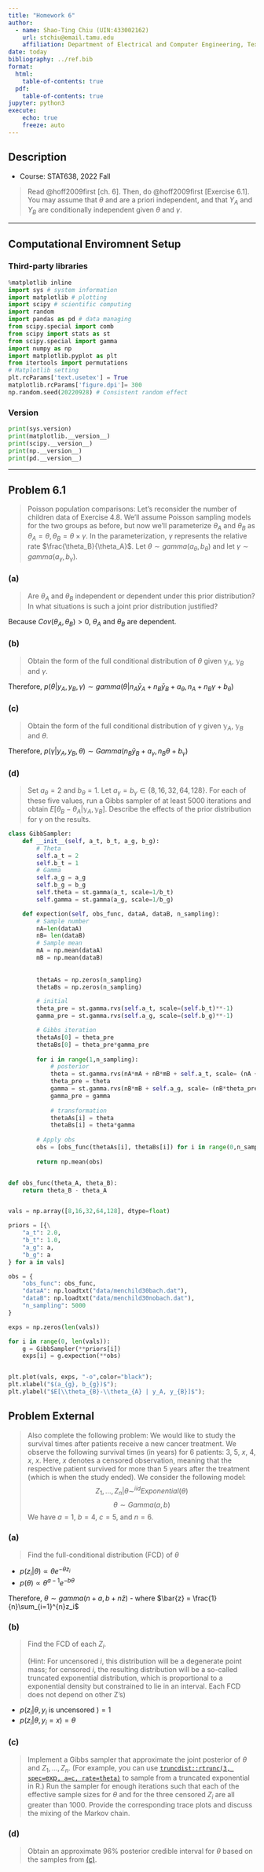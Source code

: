 ```yaml
---
title: "Homework 6"
author: 
  - name: Shao-Ting Chiu (UIN:433002162)
    url: stchiu@email.tamu.edu
    affiliation: Department of Electrical and Computer Engineering, Texas A\&M University
date: today
bibliography: ../ref.bib
format:
  html:
    table-of-contents: true
  pdf:
    table-of-contents: true
jupyter: python3  
execute: 
    echo: true
    freeze: auto
---
```


## Description

- Course: STAT638, 2022 Fall

> Read @hoff2009first [ch. 6].
> Then, do @hoff2009first [Exercise 6.1]. You may assume that $\theta$ and \gamma are a priori independent, and that $Y_A$ and $Y_B$ are conditionally independent given $\theta$ and $\gamma$.

---

## Computational Enviromnent Setup

### Third-party libraries
``` python
%matplotlib inline
import sys # system information
import matplotlib # plotting
import scipy # scientific computing
import random 
import pandas as pd # data managing
from scipy.special import comb
from scipy import stats as st
from scipy.special import gamma
import numpy as np
import matplotlib.pyplot as plt
from itertools import permutations 
# Matplotlib setting
plt.rcParams['text.usetex'] = True
matplotlib.rcParams['figure.dpi']= 300
np.random.seed(20220928) # Consistent random effect
```

### Version
``` python
print(sys.version)
print(matplotlib.__version__)
print(scipy.__version__)
print(np.__version__)
print(pd.__version__)
```

---


## Problem 6.1

> Poisson population comparisons: Let's reconsider the number of children data of Exercise 4.8. We'll assume Poisson sampling models for the two groups as before, but now we'll parameterize $\theta_A$ and $\theta_B$ as $\theta_A = \theta, \theta_B = \theta\times \gamma$. In the parameterization, $\gamma$ represents the relative rate $\frac{\theta_B}{\theta_A}$. Let $\theta\sim gamma(a_\theta, b_\theta)$ and let $\gamma\sim gamma(a_\gamma, b_\gamma)$.

### (a)
> Are $\theta_A$ and $\theta_B$ independent or dependent under this prior distribution? In what situations is such a joint prior distribution justified?

\begin{align}
    Cov(\theta_A, \theta_B)%
    &= E[\theta_A\theta_B] - E[\theta_A]E[\theta_B]\\
    &= E[\theta \theta\gamma] - E[\theta]E[\theta\gamma]\\ 
    &= E[\theta^2 \gamma] - E[\theta]E[\theta\gamma]\\ 
    &= E[\theta^2]E[\gamma] - E[\theta]^2 E[\gamma]\\ 
    &= E[\gamma](E[\theta^2] - E[\theta]^2)\\ 
    &= E[\gamma]Var[\theta]\\ 
    &= \frac{a_{\gamma}}{b_{\gamma}}\frac{a_{\theta}}{b_{\theta}^2}\\ 
    &\neq 0
\end{align}

Because $Cov(\theta_A, \theta_B) > 0$, $\theta_A$ and $\theta_B$ are dependent.

### (b)
> Obtain the form of the full conditional distribution of $\theta$ given $\mathbb{y}_A$, $\mathbb{y}_B$ and $\gamma$.

\begin{align}
    p(\theta|y_A, y_B, \gamma)%
    &= \frac{p(y_A, y_B | \theta, \gamma) p(\theta|\gamma)}{p(y_A, y_B |\gamma)}\\ 
    &= \frac{p(y_A|\theta,\gamma)p(y_B|\theta,\gamma)p(\theta|\gamma)}{p(y_A|\gamma)p(y_B|\gamma)}\\ 
    &= \frac{p(y_A|\theta)p(y_B|\theta,\gamma)p(\theta)}{p(y_A)p(y_B|\gamma)}\\ 
    &\propto p(y_A|\theta) p(y_B |\theta,\gamma)p(\theta)\\ 
    &=  \prod_{i=1}^{n_A} poisson(y_{Ai};\theta)\times \prod_{i=1}^{n_B} poisson(y_{Bi};\theta\gamma) \times gamma(\theta; a_{\theta}, b_{\theta})\\ 
    &= \theta^{\sum_{i=1}^{n_A}y_{Ai}}e^{-n_A\theta} \times (\theta\gamma)^{\sum_{i=1}^{n_B}}e^{-n_B \theta\gamma} \times  \theta^{a_{\theta}-1}e^{-b_{\theta}\theta}\\ 
    &= \theta^{n_A\bar{y}_A}e^{-n_A \theta}\times (\theta\gamma)^{n_B\bar{y}_B}e^{-n_B\theta\gamma}\times \theta^{a_{\theta}-1}e^{-b_{\theta}\theta}\\ 
    &= \theta^{n_A\bar{y}_A}e^{-n_A \theta}\times (\theta)^{n_B\bar{y}_B}e^{-n_B\theta\gamma}\times \theta^{a_{\theta}-1}e^{-b_{\theta}\theta}\\ 
    &\propto \theta^{n_A\bar{y}_A + n_B\bar{y}_B + a_{\theta}-1}e^{-(n_A+n_B\gamma+b_{\theta})\theta}
\end{align}

Therefore, $p(\theta|y_A, y_B, \gamma) \sim gamma(\theta| n_A\bar{y}_A + n_B\bar{y}_B + a_\theta, n_A+ n_B\gamma + b_\theta)$

### (c)
> Obtain the form of the full conditional distribution of $\gamma$ given $\mathbb{y}_A$, $\mathbb{y}_{B}$ and $\theta$.

\begin{align}
    p(\gamma | y_A, y_B, \theta)%
    &= \frac{p(y_A, y_B | \gamma, \theta)p(\gamma|\theta)}{p(y_A, y_B|\theta)}\\ 
    &\propto p(y_A, y_B | \gamma, \theta)p(\gamma|\theta)\\ 
    &= p(y_A|\gamma,\theta)p(y_B|\gamma,\theta)p(\gamma)\\ 
    &= p(y_A|\theta)p(y_B|\gamma,\theta)p(\gamma)\\ 
    &= \prod_{i=1}^{n_A}p(y_{Ai}|\theta) \prod_{i=1}^{n_B}p(y_{Bi}|\gamma,\theta)p(\gamma)\\ 
    &= \theta^{s\bar{y}_A}e^{-n_A\theta}(\gamma\theta)^{n_B\bar{y}_B}e^{-n_B\gamma\theta}\gamma^{a_{\gamma}-1}e^{-b_{\gamma}\gamma}\\ 
    &\propto \gamma^{n_B\bar{y}_B + a_\gamma -1 } e^{-n_A\theta-n_B\gamma\theta-b_\gamma\gamma}\\ 
    &\propto \gamma^{n_B\bar{y}_B + a_\gamma -1 } e^{-(n_B\theta+b_\gamma)\gamma}
\end{align}

Therefore, $p(\gamma|y_A, y_B, \theta) \sim Gamma(n_B\bar{y}_B+a_\gamma, n_B\theta+b_\gamma)$ 


### (d)
> Set $a_{\theta} = 2$ and $b_{\theta} =1$. Let $a_{\gamma} = b_{\gamma} \in \{8,16,32,64,128\}$. For each of these five values, run a Gibbs sampler of at least $5000$ iterations and obtain $E[\theta_B - \theta_A| \mathbb{y}_A, \mathbb{y}_B]$. Describe the effects of the prior distribution for $\gamma$ on the results.



``` python
class GibbSampler:
    def __init__(self, a_t, b_t, a_g, b_g):
        # Theta
        self.a_t = 2
        self.b_t = 1
        # Gamma
        self.a_g = a_g
        self.b_g = b_g
        self.theta = st.gamma(a_t, scale=1/b_t)
        self.gamma = st.gamma(a_g, scale=1/b_g)

    def expection(self, obs_func, dataA, dataB, n_sampling):
        # Sample number
        nA=len(dataA)
        nB= len(dataB)
        # Sample mean
        mA = np.mean(dataA)
        mB = np.mean(dataB)
        
    
        thetaAs = np.zeros(n_sampling) 
        thetaBs = np.zeros(n_sampling)

        # initial
        theta_pre = st.gamma.rvs(self.a_t, scale=(self.b_t)**-1)
        gamma_pre = st.gamma.rvs(self.a_g, scale=(self.b_g)**-1)

        # Gibbs iteration
        thetaAs[0] = theta_pre
        thetaBs[0] = theta_pre*gamma_pre
        
        for i in range(1,n_sampling):
            # posterior
            theta = st.gamma.rvs(nA*mA + nB*mB + self.a_t, scale= (nA + nB*gamma_pre + self.b_t)**-1)
            theta_pre = theta
            gamma = st.gamma.rvs(nB*mB + self.a_g, scale= (nB*theta_pre + self.b_g)**-1)
            gamma_pre = gamma
    
            # transformation
            thetaAs[i] = theta
            thetaBs[i] = theta*gamma
        
        # Apply obs
        obs = [obs_func(thetaAs[i], thetaBs[i]) for i in range(0,n_sampling)]
        
        return np.mean(obs)


def obs_func(theta_A, theta_B):
    return theta_B - theta_A


vals = np.array([8,16,32,64,128], dtype=float)       

priors = [{\
    "a_t": 2.0,
    "b_t": 1.0,
    "a_g": a,
    "b_g": a
} for a in vals]

obs = {
    "obs_func": obs_func, 
    "dataA": np.loadtxt("data/menchild30bach.dat"), 
    "dataB": np.loadtxt("data/menchild30nobach.dat"), 
    "n_sampling": 5000
}

exps = np.zeros(len(vals))

for i in range(0, len(vals)):
    g = GibbSampler(**priors[i])
    exps[i] = g.expection(**obs)


plt.plot(vals, exps, "-o",color="black");
plt.xlabel("$(a_{g}, b_{g})$");
plt.ylabel("$E[\\theta_{B}-\\theta_{A} | y_A, y_{B}]$");
```

## Problem External

> Also complete the following problem: We would like to study the survival times after patients receive a new cancer treatment. We observe the following survival times (in years) for $6$ patients: $3$, $5$, $x$, $4$, $x$, $x$. Here, $x$ denotes a censored observation, meaning that the respective patient survived for more than $5$ years after the treatment (which is when the study ended). We consider the following model:
> \begin{equation} 
    Y_i = \begin{cases}
        Z_i, & Z_i \leq c\\ 
        \times, & Z_i > c
    \end{cases}, 
    i = 1, \dots, n
> \end{equation}
> $$Z_1, \dots, Z_n |\theta \sim^{iid} Exponential(\theta)$$
> $$\theta\sim Gamma(a,b)$$
> We have $a=1$, $b=4$, $c=5$, and $n=6$.

### (a)
> Find the full-conditional distribution (FCD) of $\theta$

\begin{align}
    p(\theta|y, z)%
    &\propto \underbrace{p(y|\theta, z)}_{=1}p(\theta|z)\\
    &= p(\theta|z)\\ 
    &= \frac{p(z|\theta)p(\theta)}{p(z)}\\ 
    &\propto p(z|\theta)p(\theta)\\ 
    &= \prod_{i=1}^{n=6} p(z_i|\theta)p(\theta)
\end{align}

- $p(z_i|\theta) \propto \theta e^{-\theta z_i}$
- $p(\theta) \propto \theta^{a-1}e^{-b\theta}$

\begin{align}
    p(\theta|y,z)% 
    &=  \left(\prod_{i=1}^{n=6} \theta e^{-\theta z_i}\right) \theta^{a-1}e^{-b\theta}\\ 
    &= \theta^n e^{-\theta n \bar{z}}\theta^{a-1}e^{-b\theta}\\ 
    &= \theta^{n+a-1}e^{-b\theta-\theta n \bar{z}}\\ 
    &= \theta^{(n+a)-1}e^{-(b+n\bar{z})\theta}
\end{align}

Therefore, $\theta \sim gamma(n+a, b+n\bar{z})$
- where $\bar{z} = \frac{1}{n}\sum_{i=1}^{n}z_i$

### (b)
> Find the FCD of each $Z_i$. 
>
> (Hint: For uncensored $i$, this distribution will be a degenerate point mass; for censored $i$, the resulting distribution will be a so-called truncated exponential distribution, which is proportional to a exponential density but constrained to lie in an interval. Each FCD does not depend on other Z's)

\begin{align}
    p(z_i | \theta, y_i)%
    &= \begin{cases}
        1, & y_{i} \text{ is uncensored }\\ 
        p(z_i |\theta, y_i=x) & y_{i} \text{ is censored }
    \end{cases}
\end{align}

\begin{align}
     p(z_i |\theta, y_i=x)%
     &\propto p(y_i=x|z_i, \theta)p(z_i|\theta)\\ 
     &= p(z_i \in [c,\infty] |z_i, \theta ) (\theta e^{-\theta z_i})\\ 
     &= \left(\int_{c}^{\infty} \theta e^{-\theta x}dx \right)(\theta e^{-\theta z_i})\\ 
     &= e^{-\theta c}(\theta e^{-\theta z_i})\\ 
     &= \theta e^{-\theta(z_i + c)}
\end{align}

\begin{align}
    p(z_i |\theta, y_i=x)%
    &= \theta e^{-\theta(z_i - c)}
\end{align}

- $p(z_i |\theta, y_i \text{ is uncensored }) = 1$
- $p(z_i |\theta, y_i =x) = \theta^{}$


### (c) {#sec-e-c}
> Implement a Gibbs sampler that approximate the joint posterior of $\theta$ and $Z_1,\dots, Z_n$.
> (For example, you can use [`truncdist::rtrunc(3, spec=`exp`, a=c, rate=theta)`](https://www.rdocumentation.org/packages/truncdist/versions/1.0-2/topics/rtrunc) to sample from a truncated exponential in R.)
> Run the sampler for enough iterations such that each of the effective sample sizes for $\theta$ and for the three censored $Z_i$ are all greater than $1000$. Provide the corresponding trace plots and discuss the mixing of the Markov chain.


### (d)
> Obtain an approximate $96\%$ posterior credible interval for $\theta$ based on the samples from [(c)](#sec-e-c).